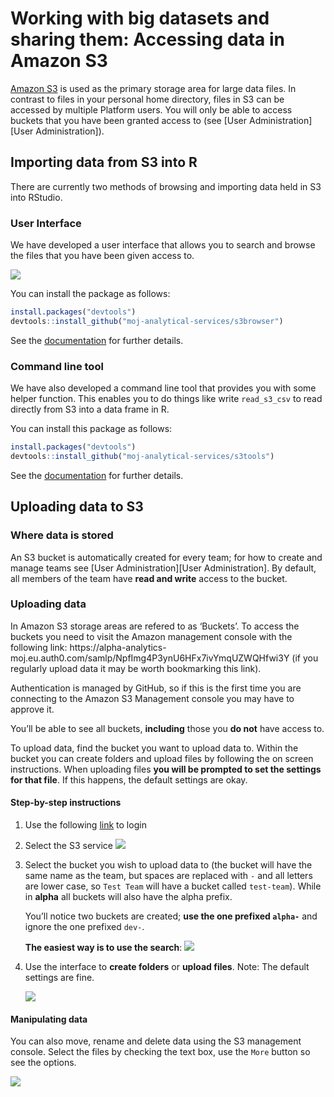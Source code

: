 # Working with big datasets and sharing them: Accessing data in Amazon S3

[Amazon S3](https://en.wikipedia.org/wiki/Amazon_S3) is used as the
primary storage area for large data files. In contrast to files in your
personal home directory, files in S3 can be accessed by multiple
Platform users. You will only be able to access buckets that you have been granted access to (see [User Administration][User Administration]).

## Importing data from S3 into R

There are currently two methods of browsing and importing data held in S3 into RStudio.

### User Interface

We have developed a user interface that allows you to search and browse the files that you have been given access to.

![](images/s3/s3browser.png)

You can install the package as follows:
```r
install.packages("devtools")
devtools::install_github("moj-analytical-services/s3browser")
```

See the [documentation](https://github.com/moj-analytical-services/s3browser) for
further details.


### Command line tool

We have also developed a command line tool that provides you with
some helper function. This enables you to do things like write
`read_s3_csv` to read directly from S3 into a data frame in R.

You can install this package as follows:
```r
install.packages("devtools")
devtools::install_github("moj-analytical-services/s3tools")
```
See the [documentation](https://github.com/moj-analytical-services/s3tools) for
further details.



## Uploading data to S3

### Where data is stored

An S3 bucket is automatically created for every team; for how to create and manage teams see [User Administration][User Administration]. By default, all members of the team have **read and write** access to the bucket.



### Uploading data

In Amazon S3 storage areas are refered to as 'Buckets'. To access the buckets you need to visit the Amazon management console with the following link: https://alpha-analytics-moj.eu.auth0.com/samlp/NpfImg4P3ynU6HFx7ivYmqUZWQHfwi3Y (if you regularly upload data it may be worth bookmarking this link).

Authentication is managed by GitHub, so if this is the first time you are connecting to the Amazon S3 Management console you may have to approve it.

You'll be able to see all buckets, **including** those you **do not** have access to.

To upload data, find the bucket you want to upload data to. Within the bucket you can create folders and upload files by following the on screen instructions. When uploading files **you will be prompted to set the settings for that file**. If this happens, the default settings are okay.



#### Step-by-step instructions

1. Use the following [link](https://alpha-analytics-moj.eu.auth0.com/samlp/NpfImg4P3ynU6HFx7ivYmqUZWQHfwi3Y) to login

2. Select the S3 service
   ![](images/s3/s3_service.png)

3. Select the bucket you wish to upload data to (the bucket will have the same name as the team, but spaces are replaced with `-` and all letters are lower case, so `Test Team` will have a bucket called `test-team`). While in **alpha** all buckets will also have the alpha prefix.

   You'll notice two buckets are created; **use the one prefixed `alpha-`** and ignore the one prefixed `dev-`.

   **The easiest way is to use the search**:
   ![](images/s3/s3_bucket_search.gif)

4. Use the interface to **create folders** or **upload files**. Note: The default settings are fine.

   ![](images/s3/s3_bucket_upload.gif)



#### Manipulating data

You can also move, rename and delete data using the S3 management console. Select the files by checking the text box, use the `More` button so see the options.

![](images/s3/s3_options.png)
